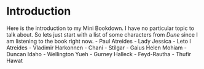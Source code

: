 # Introduction

Here is the introduction to my Mini Bookdown. I have no particular topic to talk about. So lets just start with a list of some characters from _Dune_ since I am listening to the book right now.
- Paul Atreides
- Lady Jessica
- Leto I Atreides
- Vladimir Harkonnen
- Chani
- Stilgar
- Gaius Helen Mohiam
- Duncan Idaho
- Wellington Yueh
- Gurney Halleck
- Feyd-Rautha
- Thufir Hawat

